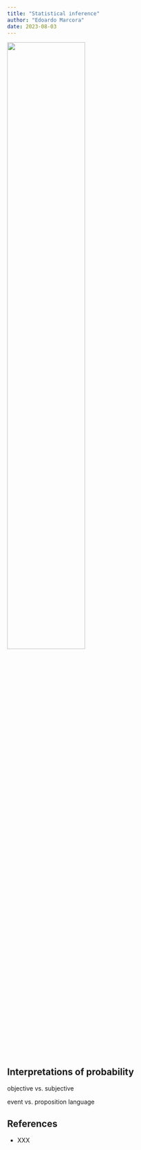 ```yaml
---
title: "Statistical inference"
author: "Edoardo Marcora"
date: 2023-08-03
---
```


[![](/_images/xkcd_frequentists_vs_bayesians.png){width="60%"}](https://xkcd.com/1132/)

## Interpretations of probability

objective vs. subjective

event vs. proposition language

## References

-   XXX
